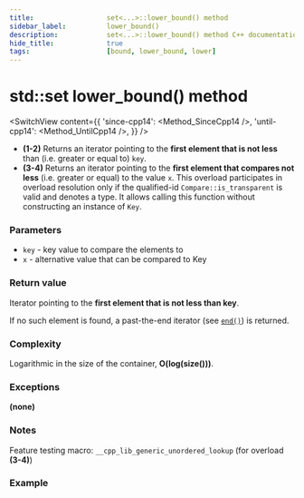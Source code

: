 ```yaml
---
title:					set<...>::lower_bound() method
sidebar_label:			lower_bound()
description:			set<...>::lower_bound() method C++ documentation
hide_title:				true
tags:					[bound, lower_bound, lower]
---
```




<!----------------- Codes ---------------------->

<!-- lower_bound() -->

# std::set lower_bound() method
 
<SwitchView content={{
    'since-cpp14': <Method_SinceCpp14 />,
    'until-cpp14': <Method_UntilCpp14 />,
    }} />

 - **(1-2)** Returns an iterator pointing to the **first element that is not less** than (i.e. greater or equal to) `key`.
 - **(3-4)** Returns an iterator pointing to the **first element that compares not less** (i.e. greater or equal) to the value `x`.
    This overload participates in overload resolution only if the qualified-id `Compare::is_transparent` is valid and denotes a type.
    It allows calling this function without constructing an instance of `Key`.
 
### Parameters

 - `key` - key value to compare the elements to
 - `x` - alternative value that can be compared to Key

### Return value

Iterator pointing to the **first element that is not less than key**. 

If no such element is found, a past-the-end iterator (see [`end()`](/docs/std/containers/sets/set/end)) is returned.

### Complexity

Logarithmic in the size of the container, **O(log(size()))**.

### Exceptions

**(none)**

### Notes

Feature testing macro: `__cpp_lib_generic_unordered_lookup` (for overload **(3-4)**)

### Example

<ImproveSection />